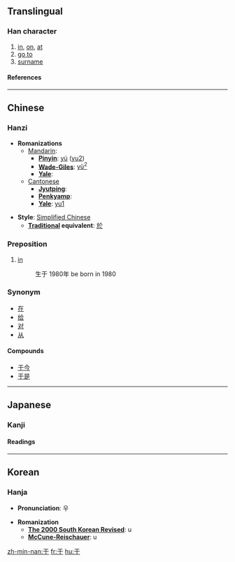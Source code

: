 {{see|扵|於}}<!-- may be replaced by zh-forms -->

==Translingual==
===Han character===
{{Han char|rad=二|as=01|sn=3|four=1040<sub>0</sub>|canj=一木 (MD)}}
# [[in]], [[on]], [[at]]
# [[go to]]
# [[surname]]
====References====
{{Han ref|kx=0086.060|dkj=00252|dj=0177.040|hdz=10004.050|uh=4E8E|ud=20110|bh=A45F|bd=42079}}

----
==Chinese==
===Hanzi===


* '''Romanizations'''
** [[Mandarin]]:
*** '''[[Pinyin]]''': [[yú]] ([[yu2]])
*** '''[[Wade-Giles]]''': [[yü2|yü<sup>2</sup>]]
*** '''[[Yale]]''': 
**[[Cantonese]]
***'''[[Jyutping]]''':
***'''[[Penkyamp]]''': 
***'''[[Yale]]''': [[yu1]]

* '''Style''': [[Simplified Chinese]] 
** '''[[Traditional Chinese|Traditional]] equivalent''': [[於]]

===Preposition===
#[[in]]
#:生于 1980年 be born in 1980
===Synonym===
*[[在]]
*[[给]]
*[[对]]
*[[从]]

====Compounds====
*[[于今]]
*[[于是]]


----
==Japanese==
===Kanji===


{{ja-kanji|grade=|rs=二01}}
====Readings====
{{ja-readings|on=[[う]] (u), [[く]] (ku)|kun=[[ここに]] (kokoni), [[ゆく]] (yuku)}}


----
==Korean==
===Hanja===

* '''Pronunciation''': 우

* '''Romanization'''
** '''[[The 2000 South Korean Revised Romanization|The 2000 South Korean Revised]]''': u
** '''[[McCune-Reischauer]]''': u


[[zh-min-nan:于]]
[[fr:于]]
[[hu:于]]